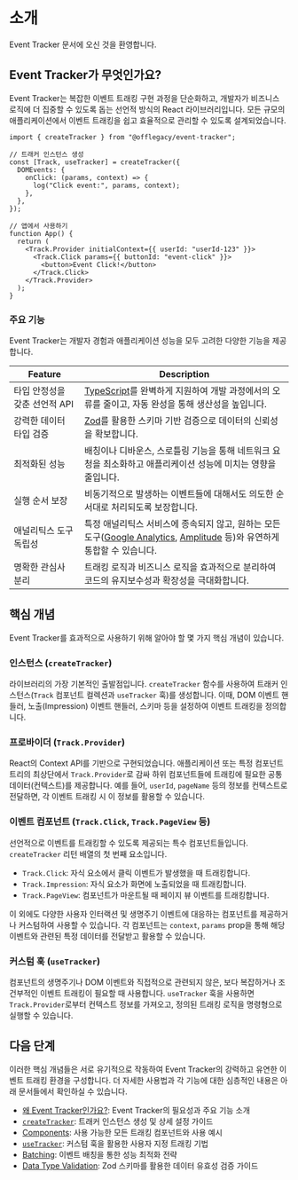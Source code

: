 
# 소개

Event Tracker 문서에 오신 것을 환영합니다.

## Event Tracker가 무엇인가요?

Event Tracker는 복잡한 이벤트 트래킹 구현 과정을 단순화하고, 개발자가 비즈니스 로직에 더 집중할 수 있도록 돕는 선언적 방식의 React 라이브러리입니다. 모든 규모의 애플리케이션에서 이벤트 트래킹을 쉽고 효율적으로 관리할 수 있도록 설계되었습니다.

```tsx
import { createTracker } from "@offlegacy/event-tracker";

// 트래커 인스턴스 생성
const [Track, useTracker] = createTracker({
  DOMEvents: {
    onClick: (params, context) => {
      log("Click event:", params, context);
    },
  },
});

// 앱에서 사용하기
function App() {
  return (
    <Track.Provider initialContext={{ userId: "userId-123" }}>
      <Track.Click params={{ buttonId: "event-click" }}>
        <button>Event Click!</button>
      </Track.Click>
    </Track.Provider>
  );
}
```

### 주요 기능

Event Tracker는 개발자 경험과 애플리케이션 성능을 모두 고려한 다양한 기능을 제공합니다.

| Feature                       | Description                                                                                                                                                                        |
| ----------------------------- | ---------------------------------------------------------------------------------------------------------------------------------------------------------------------------------- |
| 타입 안정성을 갖춘 선언적 API | [TypeScript](https://www.typescriptlang.org/)를 완벽하게 지원하여 개발 과정에서의 오류를 줄이고, 자동 완성을 통해 생산성을 높입니다.                                               |
| 강력한 데이터 타입 검증       | [Zod](https://zod.dev/)를 활용한 스키마 기반 검증으로 데이터의 신뢰성을 확보합니다.                                                                                                |
| 최적화된 성능                 | 배칭이나 디바운스, 스로틀링 기능을 통해 네트워크 요청을 최소화하고 애플리케이션 성능에 미치는 영향을 줄입니다.                                                                     |
| 실행 순서 보장                | 비동기적으로 발생하는 이벤트들에 대해서도 의도한 순서대로 처리되도록 보장합니다.                                                                                                   |
| 애널리틱스 도구 독립성        | 특정 애널리틱스 서비스에 종속되지 않고, 원하는 모든 도구([Google Analytics](https://analytics.google.com/), [Amplitude](https://amplitude.com/) 등)와 유연하게 통합할 수 있습니다. |
| 명확한 관심사 분리            | 트래킹 로직과 비즈니스 로직을 효과적으로 분리하여 코드의 유지보수성과 확장성을 극대화합니다.                                                                                       |

## 핵심 개념

Event Tracker를 효과적으로 사용하기 위해 알아야 할 몇 가지 핵심 개념이 있습니다.

<Steps>

### 인스턴스 (`createTracker`)

라이브러리의 가장 기본적인 출발점입니다. `createTracker` 함수를 사용하여 트래커 인스턴스(`Track` 컴포넌트 컬렉션과 `useTracker` 훅)를 생성합니다. 이때, DOM 이벤트 핸들러, 노출(Impression) 이벤트 핸들러, 스키마 등을 설정하여 이벤트 트래킹을 정의합니다.

### 프로바이더 (`Track.Provider`)

React의 Context API를 기반으로 구현되었습니다. 애플리케이션 또는 특정 컴포넌트 트리의 최상단에서 `Track.Provider`로 감싸 하위 컴포넌트들에 트래킹에 필요한 공통 데이터(컨텍스트)를 제공합니다. 예를 들어, `userId`, `pageName` 등의 정보를 컨텍스트로 전달하면, 각 이벤트 트래킹 시 이 정보를 활용할 수 있습니다.

### 이벤트 컴포넌트 (`Track.Click`, `Track.PageView` 등)

선언적으로 이벤트를 트래킹할 수 있도록 제공되는 특수 컴포넌트들입니다. `createTracker` 리턴 배열의 첫 번째 요소입니다.

- `Track.Click`: 자식 요소에서 클릭 이벤트가 발생했을 때 트래킹합니다.
- `Track.Impression`: 자식 요소가 화면에 노출되었을 때 트래킹합니다.
- `Track.PageView`: 컴포넌트가 마운트될 때 페이지 뷰 이벤트를 트래킹합니다.

이 외에도 다양한 사용자 인터랙션 및 생명주기 이벤트에 대응하는 컴포넌트를 제공하거나 커스텀하여 사용할 수 있습니다. 각 컴포넌트는 `context`, `params` prop을 통해 해당 이벤트와 관련된 특정 데이터를 전달받고 활용할 수 있습니다.

### 커스텀 훅 (`useTracker`)

컴포넌트의 생명주기나 DOM 이벤트와 직접적으로 관련되지 않은, 보다 복잡하거나 조건부적인 이벤트 트래킹이 필요할 때 사용합니다. `useTracker` 훅을 사용하면 `Track.Provider`로부터 컨텍스트 정보를 가져오고, 정의된 트래킹 로직을 명령형으로 실행할 수 있습니다.

</Steps>

## 다음 단계

이러한 핵심 개념들은 서로 유기적으로 작동하여 Event Tracker의 강력하고 유연한 이벤트 트래킹 환경을 구성합니다. 더 자세한 사용법과 각 기능에 대한 심층적인 내용은 아래 문서들에서 확인하실 수 있습니다.

- [왜 Event Tracker인가요?](/docs/why-event-tracker): Event Tracker의 필요성과 주요 기능 소개
- [`createTracker`](/docs/create-tracker): 트래커 인스턴스 생성 및 상세 설정 가이드
- [Components](/docs/components): 사용 가능한 모든 트래킹 컴포넌트와 사용 예시
- [`useTracker`](/docs/hook): 커스텀 훅을 활용한 사용자 지정 트래킹 기법
- [Batching](/docs/batching): 이벤트 배칭을 통한 성능 최적화 전략
- [Data Type Validation](/docs/data-type-validation): Zod 스키마를 활용한 데이터 유효성 검증 가이드
